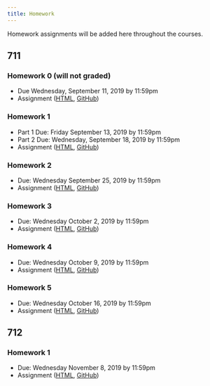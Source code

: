 ```yaml
---
title: Homework
---
```


Homework assignments will be added here throughout the courses. 

## 711 

### Homework 0 (will not graded)

  * Due Wednesday, September 11, 2019 by 11:59pm
  * Assignment ([HTML](https://jhu-advdatasci.github.io/2019/homeworks/711-hw0-assignment.html), [GitHub](https://github.com/jhu-advdatasci/2019/blob/master/homeworks/711-hw0-assignment.Rmd))

### Homework 1

  * Part 1 Due: Friday September 13, 2019 by 11:59pm
  * Part 2 Due: Wednesday, September 18, 2019 by 11:59pm
  * Assignment ([HTML](https://jhu-advdatasci.github.io/2019/homeworks/711-hw1-assignment.html), [GitHub](https://github.com/jhu-advdatasci/2019/blob/master/homeworks/711-hw1-assignment.Rmd))

### Homework 2

  * Due: Wednesday September 25, 2019 by 11:59pm
  * Assignment ([HTML](https://jhu-advdatasci.github.io/2019/homeworks/711-hw2-assignment.html), [GitHub](https://github.com/jhu-advdatasci/2019/blob/master/homeworks/711-hw2-assignment.Rmd))


### Homework 3

  * Due: Wednesday October 2, 2019 by 11:59pm
  * Assignment ([HTML](https://jhu-advdatasci.github.io/2019/homeworks/711-hw3-assignment.html), [GitHub](https://github.com/jhu-advdatasci/2019/blob/master/homeworks/711-hw3-assignment.Rmd))

### Homework 4

  * Due: Wednesday October 9, 2019 by 11:59pm
  * Assignment ([HTML](https://jhu-advdatasci.github.io/2019/homeworks/711-hw4-assignment.html), [GitHub](https://github.com/jhu-advdatasci/2019/blob/master/homeworks/711-hw4-assignment.Rmd))

### Homework 5

  * Due: Wednesday October 16, 2019 by 11:59pm
  * Assignment ([HTML](https://jhu-advdatasci.github.io/2019/homeworks/711-hw5-assignment.html), [GitHub](https://github.com/jhu-advdatasci/2019/blob/master/homeworks/711-hw5-assignment.Rmd))


## 712

### Homework 1

  * Due: Wednesday November 8, 2019 by 11:59pm
  * Assignment ([HTML](https://jhu-advdatasci.github.io/2019/homeworks/712-hw1-assignment.html), [GitHub](https://github.com/jhu-advdatasci/2019/blob/master/homeworks/712-hw1-assignment.Rmd))

